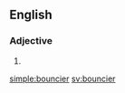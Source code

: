 ==English==

===Adjective===
{{head|en}}

# {{en-comparative of|bouncy}}

[[simple:bouncier]]
[[sv:bouncier]]